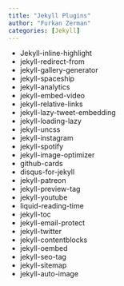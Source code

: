 ```yaml
---
title: "Jekyll Plugins"
author: "Furkan Zerman"
categories: [Jekyll]
---
```


* Jekyll-inline-highlight
* jekyll-redirect-from
* jekyll-gallery-generator
* jekyll-spaceship
* jekyll-analytics
* jekyll-embed-video
* jekyll-relative-links
* jekyll-lazy-tweet-embedding
* jekyll-loading-lazy
* jekyll-uncss
* jekyll-instagram
* jekyll-spotify
* jekyll-image-optimizer
* github-cards
* disqus-for-jekyll
* jekyll-patreon
* jekyll-preview-tag
* jekyll-youtube
* liquid-reading-time
* jekyll-toc
* jekyll-email-protect
* jekyll-twitter
* jekyll-contentblocks
* jekyll-oembed
* jekyll-seo-tag
* jekyll-sitemap
* jekyll-auto-image